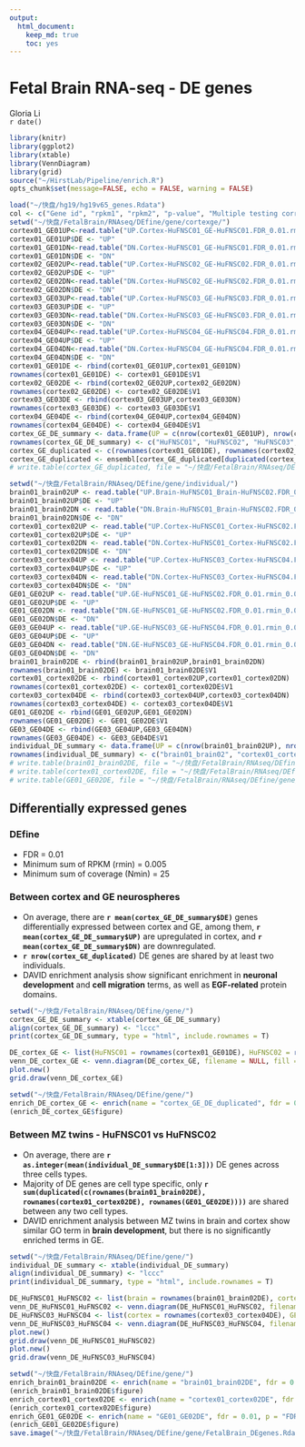```yaml
---
output: 
  html_document:
    keep_md: true
    toc: yes
---
```

Fetal Brain RNA-seq - DE genes 
========================================================

Gloria Li         
`r date()` 

```r
library(knitr)
library(ggplot2)
library(xtable)
library(VennDiagram)
library(grid) 
source("~/HirstLab/Pipeline/enrich.R")
opts_chunk$set(message=FALSE, echo = FALSE, warning = FALSE)
```

```r
load("~/快盘/hg19/hg19v65_genes.Rdata")
col <- c("Gene id", "rpkm1", "rpkm2", "p-value", "Multiple testing corrected p-value")
setwd("~/快盘/FetalBrain/RNAseq/DEfine/gene/cortexge/")
cortex01_GE01UP<-read.table("UP.Cortex-HuFNSC01_GE-HuFNSC01.FDR_0.01.rmin_0.005.Nmin_25")
cortex01_GE01UP$DE <- "UP"
cortex01_GE01DN<-read.table("DN.Cortex-HuFNSC01_GE-HuFNSC01.FDR_0.01.rmin_0.005.Nmin_25")
cortex01_GE01DN$DE <- "DN"
cortex02_GE02UP<-read.table("UP.Cortex-HuFNSC02_GE-HuFNSC02.FDR_0.01.rmin_0.005.Nmin_25")
cortex02_GE02UP$DE <- "UP"
cortex02_GE02DN<-read.table("DN.Cortex-HuFNSC02_GE-HuFNSC02.FDR_0.01.rmin_0.005.Nmin_25")
cortex02_GE02DN$DE <- "DN"
cortex03_GE03UP<-read.table("UP.Cortex-HuFNSC03_GE-HuFNSC03.FDR_0.01.rmin_0.005.Nmin_25")
cortex03_GE03UP$DE <- "UP"
cortex03_GE03DN<-read.table("DN.Cortex-HuFNSC03_GE-HuFNSC03.FDR_0.01.rmin_0.005.Nmin_25")
cortex03_GE03DN$DE <- "DN"
cortex04_GE04UP<-read.table("UP.Cortex-HuFNSC04_GE-HuFNSC04.FDR_0.01.rmin_0.005.Nmin_25")
cortex04_GE04UP$DE <- "UP"
cortex04_GE04DN<-read.table("DN.Cortex-HuFNSC04_GE-HuFNSC04.FDR_0.01.rmin_0.005.Nmin_25")
cortex04_GE04DN$DE <- "DN"
cortex01_GE01DE <- rbind(cortex01_GE01UP,cortex01_GE01DN)
rownames(cortex01_GE01DE) <- cortex01_GE01DE$V1
cortex02_GE02DE <- rbind(cortex02_GE02UP,cortex02_GE02DN)
rownames(cortex02_GE02DE) <- cortex02_GE02DE$V1
cortex03_GE03DE <- rbind(cortex03_GE03UP,cortex03_GE03DN)
rownames(cortex03_GE03DE) <- cortex03_GE03DE$V1
cortex04_GE04DE <- rbind(cortex04_GE04UP,cortex04_GE04DN)
rownames(cortex04_GE04DE) <- cortex04_GE04DE$V1
cortex_GE_DE_summary <- data.frame(UP = c(nrow(cortex01_GE01UP), nrow(cortex02_GE02UP), nrow(cortex03_GE03UP), nrow(cortex04_GE04UP)), DN = c(nrow(cortex01_GE01DN), nrow(cortex02_GE02DN), nrow(cortex03_GE03DN), nrow(cortex04_GE04DN)), DE = c(nrow(cortex01_GE01DE), nrow(cortex02_GE02DE), nrow(cortex03_GE03DE), nrow(cortex04_GE04DE)))
rownames(cortex_GE_DE_summary) <- c("HuFNSC01", "HuFNSC02", "HuFNSC03", "HuFNSC04")
cortex_GE_duplicated <- c(rownames(cortex01_GE01DE), rownames(cortex02_GE02DE), rownames(cortex03_GE03DE), rownames(cortex04_GE04DE))
cortex_GE_duplicated <- ensembl[cortex_GE_duplicated[duplicated(cortex_GE_duplicated)], ]
# write.table(cortex_GE_duplicated, file = "~/快盘/FetalBrain/RNAseq/DEfine/gene/cortex_GE_DE_duplicated.txt", sep = "\t", quote = F, row.names = F, col.names = F)

setwd("~/快盘/FetalBrain/RNAseq/DEfine/gene/individual/")
brain01_brain02UP <- read.table("UP.Brain-HuFNSC01_Brain-HuFNSC02.FDR_0.01.rmin_0.005.Nmin_25")
brain01_brain02UP$DE <- "UP"
brain01_brain02DN <- read.table("DN.Brain-HuFNSC01_Brain-HuFNSC02.FDR_0.01.rmin_0.005.Nmin_25")
brain01_brain02DN$DE <- "DN"
cortex01_cortex02UP <- read.table("UP.Cortex-HuFNSC01_Cortex-HuFNSC02.FDR_0.01.rmin_0.005.Nmin_25")
cortex01_cortex02UP$DE <- "UP"
cortex01_cortex02DN <- read.table("DN.Cortex-HuFNSC01_Cortex-HuFNSC02.FDR_0.01.rmin_0.005.Nmin_25")
cortex01_cortex02DN$DE <- "DN"
cortex03_cortex04UP <- read.table("UP.Cortex-HuFNSC03_Cortex-HuFNSC04.FDR_0.01.rmin_0.005.Nmin_25")
cortex03_cortex04UP$DE <- "UP"
cortex03_cortex04DN <- read.table("DN.Cortex-HuFNSC03_Cortex-HuFNSC04.FDR_0.01.rmin_0.005.Nmin_25")
cortex03_cortex04DN$DE <- "DN"
GE01_GE02UP <- read.table("UP.GE-HuFNSC01_GE-HuFNSC02.FDR_0.01.rmin_0.005.Nmin_25")
GE01_GE02UP$DE <- "UP"
GE01_GE02DN <- read.table("DN.GE-HuFNSC01_GE-HuFNSC02.FDR_0.01.rmin_0.005.Nmin_25")
GE01_GE02DN$DE <- "DN"
GE03_GE04UP <- read.table("UP.GE-HuFNSC03_GE-HuFNSC04.FDR_0.01.rmin_0.005.Nmin_25")
GE03_GE04UP$DE <- "UP"
GE03_GE04DN <- read.table("DN.GE-HuFNSC03_GE-HuFNSC04.FDR_0.01.rmin_0.005.Nmin_25")
GE03_GE04DN$DE <- "DN"
brain01_brain02DE <- rbind(brain01_brain02UP,brain01_brain02DN)
rownames(brain01_brain02DE) <- brain01_brain02DE$V1
cortex01_cortex02DE <- rbind(cortex01_cortex02UP,cortex01_cortex02DN)
rownames(cortex01_cortex02DE) <- cortex01_cortex02DE$V1
cortex03_cortex04DE <- rbind(cortex03_cortex04UP,cortex03_cortex04DN)
rownames(cortex03_cortex04DE) <- cortex03_cortex04DE$V1
GE01_GE02DE <- rbind(GE01_GE02UP,GE01_GE02DN)
rownames(GE01_GE02DE) <- GE01_GE02DE$V1
GE03_GE04DE <- rbind(GE03_GE04UP,GE03_GE04DN)
rownames(GE03_GE04DE) <- GE03_GE04DE$V1
individual_DE_summary <- data.frame(UP = c(nrow(brain01_brain02UP), nrow(cortex01_cortex02UP), nrow(GE01_GE02UP), nrow(cortex03_cortex04UP), nrow(GE03_GE04UP)), DN = c(nrow(brain01_brain02DN), nrow(cortex01_cortex02DN), nrow(GE01_GE02DN), nrow(cortex03_cortex04DN), nrow(GE03_GE04DN)), DE = c(nrow(brain01_brain02DE), nrow(cortex01_cortex02DE), nrow(GE01_GE02DE), nrow(cortex03_cortex04DE), nrow(GE03_GE04DE)))
rownames(individual_DE_summary) <- c("brain01_brain02", "cortex01_cortex02", "GE01_GE02", "cortex03_GE03", "cortex04_GE04")
# write.table(brain01_brain02DE, file = "~/快盘/FetalBrain/RNAseq/DEfine/gene/brain01_brain02DE.txt", sep = "\t", quote = F, row.names = F, col.names = F)
# write.table(cortex01_cortex02DE, file = "~/快盘/FetalBrain/RNAseq/DEfine/gene/cortex01_cortex02DE.txt", sep = "\t", quote = F, row.names = F, col.names = F)
# write.table(GE01_GE02DE, file = "~/快盘/FetalBrain/RNAseq/DEfine/gene/GE01_GE02DE.txt", sep = "\t", quote = F, row.names = F, col.names = F)
```

## Differentially expressed genes
### DEfine

  * FDR = 0.01    
  * Minimum sum of RPKM (rmin) = 0.005    
  * Minimum sum of coverage (Nmin) = 25    
  
### Between cortex and GE neurospheres

  * On average, there are __`r mean(cortex_GE_DE_summary$DE)`__ genes differentially expressed between cortex and GE, among them, __`r mean(cortex_GE_DE_summary$UP)`__ are upregulated in cortex, and __`r mean(cortex_GE_DE_summary$DN)`__ are downregulated.    
  * __`r nrow(cortex_GE_duplicated)`__ DE genes are shared by at least two individuals.    
  * DAVID enrichment analysis show significant enrichment in __neuronal development__ and __cell migration__ terms, as well as __EGF-related__ protein domains. 

```r
setwd("~/快盘/FetalBrain/RNAseq/DEfine/gene/")
cortex_GE_DE_summary <- xtable(cortex_GE_DE_summary)
align(cortex_GE_DE_summary) <- "lccc"
print(cortex_GE_DE_summary, type = "html", include.rownames = T)

DE_cortex_GE <- list(HuFNSC01 = rownames(cortex01_GE01DE), HuFNSC02 = rownames(cortex02_GE02DE), HuFNSC03 = rownames(cortex03_GE03DE), HuFNSC04 = rownames(cortex04_GE04DE))
venn_DE_cortex_GE <- venn.diagram(DE_cortex_GE, filename = NULL, fill = c("red", "blue", "green", "yellow"), main = "Venn diagram of cortex vs GE DE genes", main.cex = 2)
plot.new()
grid.draw(venn_DE_cortex_GE)
```

```r
setwd("~/快盘/FetalBrain/RNAseq/DEfine/gene/")
enrich_DE_cortex_GE <- enrich(name = "cortex_GE_DE_duplicated", fdr = 0.01, p = "FDR", erminej = F, height = 7, width = 9)
(enrich_DE_cortex_GE$figure)
```

### Between MZ twins - HuFNSC01 vs HuFNSC02

  * On average, there are __`r as.integer(mean(individual_DE_summary$DE[1:3]))`__ DE genes across three cells types.   
  * Majority of DE genes are cell type specific, only __`r sum(duplicated(c(rownames(brain01_brain02DE), rownames(cortex01_cortex02DE), rownames(GE01_GE02DE))))`__ are shared between any two cell types.   
  * DAVID enrichment analysis between MZ twins in brain and cortex show similar GO term in __brain development__, but there is no significantly enriched terms in GE.    

```r
setwd("~/快盘/FetalBrain/RNAseq/DEfine/gene/")
individual_DE_summary <- xtable(individual_DE_summary)
align(individual_DE_summary) <- "lccc"
print(individual_DE_summary, type = "html", include.rownames = T)

DE_HuFNSC01_HuFNSC02 <- list(brain = rownames(brain01_brain02DE), cortex = rownames(cortex01_cortex02DE), GE = rownames(GE01_GE02DE))
venn_DE_HuFNSC01_HuFNSC02 <- venn.diagram(DE_HuFNSC01_HuFNSC02, filename = NULL, fill = c("green", "red", "blue"), main = "Venn diagram of HuFNSC01 vs HuFNSC02 DE genes", main.cex = 2)
DE_HuFNSC03_HuFNSC04 <- list(cortex = rownames(cortex03_cortex04DE), GE = rownames(GE03_GE04DE))
venn_DE_HuFNSC03_HuFNSC04 <- venn.diagram(DE_HuFNSC03_HuFNSC04, filename = NULL, fill = c("red", "blue"), main = "Venn diagram of HuFNSC03 vs HuFNSC04 DE genes", main.cex = 2)
plot.new()
grid.draw(venn_DE_HuFNSC01_HuFNSC02)
plot.new()
grid.draw(venn_DE_HuFNSC03_HuFNSC04)
```

```r
setwd("~/快盘/FetalBrain/RNAseq/DEfine/gene/")
enrich_brain01_brain02DE <- enrich(name = "brain01_brain02DE", fdr = 0.01, p = "FDR", erminej = F, height = 4, width = 9)
(enrich_brain01_brain02DE$figure)
enrich_cortex01_cortex02DE <- enrich(name = "cortex01_cortex02DE", fdr = 0.01, p = "FDR", erminej = F, height = 4, width = 9)
(enrich_cortex01_cortex02DE$figure)
enrich_GE01_GE02DE <- enrich(name = "GE01_GE02DE", fdr = 0.01, p = "FDR", erminej = T, height = 6, width = 9)
(enrich_GE01_GE02DE$figure)
save.image("~/快盘/FetalBrain/RNAseq/DEfine/gene/FetalBrain_DEgenes.Rdata")
```





